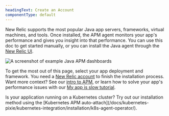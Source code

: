 ```yaml
---
headingText: Create an Account
componentType: default
---
```


New Relic supports the most popular Java app servers, frameworks, virtual machines, and tools. Once installed, the APM agent monitors your app's performance and gives you insight into that performance. You can use this doc to get started manually, or you can install the Java agent through the [New Relic UI](https://one.newrelic.com/marketplace/install-data-source?state=f91bc85d-0574-6e23-b90a-4d89c7c12866).

<img
  title="Example Java APM dashboards"
  alt="A screenshot of example Java APM dashboards"
  src="/images/apm_screenshot-full_java-example-short-dashboards.webp"
/>

To get the most out of this page, select your app deployment and framework. You need a [New Relic account](https://newrelic.com/signup) to finish the installation process. Want more context? See our [intro to APM](/docs/apm/new-relic-apm/getting-started/introduction-apm), or learn how to solve your app's performance issues with our [My app is slow tutorial](/docs/journey-app-slow/root-causes/).

<Callout variant="tip">
  Is your application running on a Kubernetes cluster? Try out our installation method using the [Kubernetes APM auto-attach](/docs/kubernetes-pixie/kubernetes-integration/installation/k8s-agent-operator/).
</Callout>
